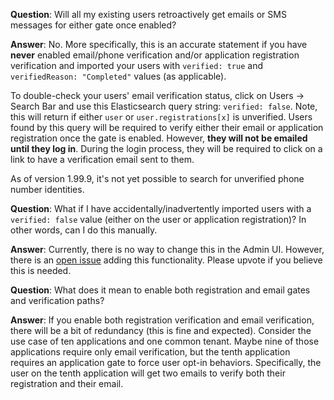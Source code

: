 ---
---

**Question**: Will all my existing users retroactively get emails or SMS messages for either gate once enabled?

**Answer**:  No. More specifically, this is an accurate statement if you have **never** enabled email/phone verification and/or application registration verification and imported your users with `verified: true` and `verifiedReason: "Completed"` values (as applicable).

To double-check your users' email verification status, click on <Breadcrumb>Users -> Search Bar</Breadcrumb> and use this Elasticsearch query string: `verified: false`. Note, this will return if either `user` or `user.registrations[x]` is unverified. Users found by this query will be required to verify either their email or application registration once the gate is enabled. However, **they will not be emailed until they log in**. During the login process, they will be required to click on a link to have a verification email sent to them.

<Aside>
  As of version 1.99.9, it's not yet possible to search for unverified phone number identities.
</Aside>

**Question**: What if I have accidentally/inadvertently imported users with a `verified: false` value (either on the user or application registration)?  In other words, can I do this manually.

**Answer**: Currently, there is no way to change this in the Admin UI. However, there is an [open issue](https://github.com/FusionAuth/fusionauth-issues/issues/2897) adding this functionality. Please upvote if you believe this is needed.

**Question**: What does it mean to enable both registration and email gates and verification paths?

**Answer**: If you enable both registration verification and email verification, there will be a bit of redundancy (this is fine and expected). Consider the use case of ten applications and one common tenant. Maybe nine of those applications require only email verification, but the tenth application requires an application gate to force user opt-in behaviors.  Specifically, the user on the tenth application will get two emails to verify both their registration and their email.

